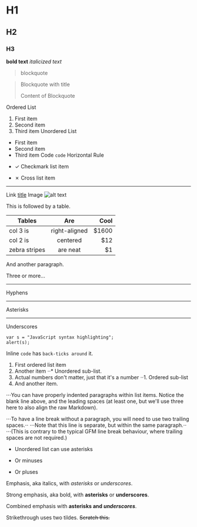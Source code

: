# H1

## H2

### H3

**bold text**
_italicized text_

> blockquote

> Blockquote with title
>
> Content of Blockquote

Ordered List

1. First item
2. Second item
3. Third item
   Unordered List

- First item
- Second item
- Third item
  Code
  `code`
  Horizontal Rule

* ✓ Checkmark list item

- ✗ Cross list item

---

Link
[title](https://www.example.com)
Image
![alt text](https://www.wfp.org/sites/default/files/images/1%2A0SvxFtof7R7NRUbDl7iZsA_0_0.png)

This is followed by a table.

| Tables        |      Are      |  Cool |
| ------------- | :-----------: | ----: |
| col 3 is      | right-aligned | $1600 |
| col 2 is      |   centered    |   $12 |
| zebra stripes |   are neat    |    $1 |

And another paragraph.

Three or more...

---

Hyphens

---

Asterisks

---

Underscores

```
var s = "JavaScript syntax highlighting";
alert(s);
```

Inline `code` has `back-ticks around` it.

1. First ordered list item
2. Another item
   ⋅⋅\* Unordered sub-list.
3. Actual numbers don't matter, just that it's a number
   ⋅⋅1. Ordered sub-list
4. And another item.

⋅⋅⋅You can have properly indented paragraphs within list items. Notice the blank line above, and the leading spaces (at least one, but we'll use three here to also align the raw Markdown).

⋅⋅⋅To have a line break without a paragraph, you will need to use two trailing spaces.⋅⋅
⋅⋅⋅Note that this line is separate, but within the same paragraph.⋅⋅
⋅⋅⋅(This is contrary to the typical GFM line break behaviour, where trailing spaces are not required.)

- Unordered list can use asterisks

* Or minuses

- Or pluses

Emphasis, aka italics, with _asterisks_ or _underscores_.

Strong emphasis, aka bold, with **asterisks** or **underscores**.

Combined emphasis with **asterisks and _underscores_**.

Strikethrough uses two tildes. ~~Scratch this.~~
